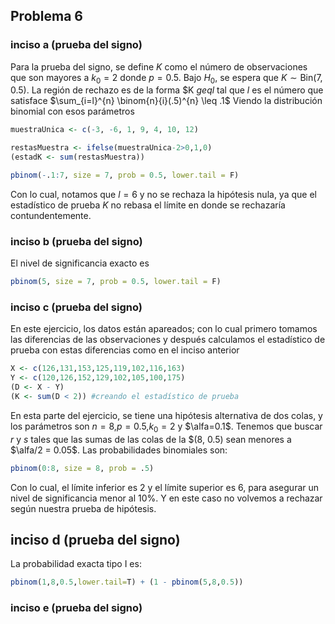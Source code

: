 ## Problema 6

### inciso a (prueba del signo)

Para la prueba del signo, se define $K$ como el número de observaciones que son mayores a $k_{0} = 2$ donde $p = 0.5$. Bajo $H_{0}$, se espera que $K \sim \text{Bin}(7, 0.5)$. La región
de rechazo es de la forma $K $geq l$ tal que $l$ es el número que satisface $\sum_{i=l}^{n} \binom{n}{i}(.5)^{n} \leq .1$  Viendo la distribución binomial con esos parámetros

```r
muestraUnica <- c(-3, -6, 1, 9, 4, 10, 12)

restasMuestra <- ifelse(muestraUnica-2>0,1,0)
(estadK <- sum(restasMuestra))

pbinom(-.1:7, size = 7, prob = 0.5, lower.tail = F)
```


Con lo cual, notamos que $l=6$ y no se rechaza la hipótesis nula, ya que el estadístico de prueba $K$ no rebasa el límite en donde se rechazaría contundentemente.

### inciso b (prueba del signo)

El nivel de significancia exacto es

```r
pbinom(5, size = 7, prob = 0.5, lower.tail = F)
```

### inciso c (prueba del signo)

En este ejercicio, los datos están apareados; con lo cual primero tomamos las diferencias de las observaciones y después calculamos el estadístico de prueba con estas diferencias como en el inciso anterior

```r
X <- c(126,131,153,125,119,102,116,163)
Y <- c(120,126,152,129,102,105,100,175)
(D <- X - Y)
(K <- sum(D < 2)) #creando el estadístico de prueba
```

En esta parte del ejercicio, se tiene una hipótesis alternativa de dos colas, y los parámetros son $n=8$,$p=0.5$,$k_{0} =2$ y $\alfa=0.1$. Tenemos que buscar $r$ y $s$ tales que las sumas de las colas de la $\text{Bin}(8, 0.5) sean menores a $\alfa/2 = 0.05$. Las probabilidades binomiales son:

```r
pbinom(0:8, size = 8, prob = .5)
```

Con lo cual, el límite inferior es 2 y el límite superior es 6, para asegurar un nivel de significancia menor al $10$%. Y en este caso no volvemos a rechazar según nuestra prueba de hipótesis.

## inciso d (prueba del signo)

La probabilidad exacta tipo I es:

```r
pbinom(1,8,0.5,lower.tail=T) + (1 - pbinom(5,8,0.5))
```

### inciso e (prueba del signo)

```r

```

